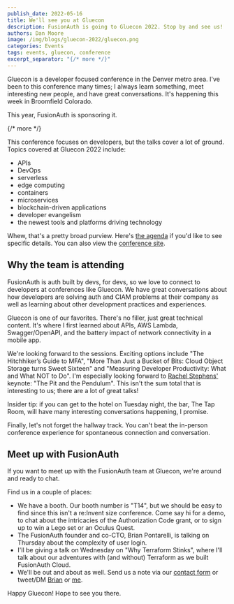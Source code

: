 ```yaml
---
publish_date: 2022-05-16 
title: We'll see you at Gluecon
description: FusionAuth is going to Gluecon 2022. Stop by and see us!
authors: Dan Moore
image: /img/blogs/gluecon-2022/gluecon.png
categories: Events
tags: events, gluecon, conference
excerpt_separator: "{/* more */}"
---
```


Gluecon is a developer focused conference in the Denver metro area. I've been to this conference many times; I always learn something, meet interesting new people, and have great conversations. It's happening this week in Broomfield Colorado.

This year, FusionAuth is sponsoring it.

{/* more */}

This conference focuses on developers, but the talks cover a lot of ground. Topics covered at Gluecon 2022 include:

* APIs
* DevOps
* serverless
* edge computing
* containers
* microservices
* blockchain-driven applications
* developer evangelism 
* the newest tools and platforms driving technology

Whew, that's a pretty broad purview. Here's [the agenda](https://docs.google.com/spreadsheets/d/1OvMFgLY6VmcSvNn1_CTDRcjatI8fee65jHUAThg9SYg/edit#gid=0) if you'd like to see specific details. You can also view the [conference site](https://www.gluecon.com/).

## Why the team is attending

FusionAuth is auth built by devs, for devs, so we love to connect to developers at conferences like Gluecon. We have great conversations about how developers are solving auth and CIAM problems at their company as well as learning about other development practices and experiences.

Gluecon is one of our favorites. There's no filler, just great technical content. It's where I first learned about APIs, AWS Lambda, Swagger/OpenAPI, and the battery impact of network connectivity in a mobile app.

We're looking forward to the sessions. Exciting options include "The Hitchhiker’s Guide to MFA", "More Than Just a Bucket of Bits: Cloud Object Storage turns Sweet Sixteen" and "Measuring Developer Productivity: What and What NOT to Do". I'm especially looking forward to [Rachel Stephens'](https://twitter.com/rstephensme) keynote: "The Pit and the Pendulum". This isn't the sum total that is interesting to us; there are a lot of great talks!

Insider tip: if you can get to the hotel on Tuesday night, the bar, The Tap Room, will have many interesting conversations happening, I promise.

Finally, let's not forget the hallway track. You can't beat the in-person conference experience for spontaneous connection and conversation.

## Meet up with FusionAuth

If you want to meet up with the FusionAuth team at Gluecon, we're around and ready to chat.

Find us in a couple of places:

* We have a booth. Our booth number is "T14", but we should be easy to find since this isn't a re:Invent size conference. Come say hi for a demo, to chat about the intricacies of the Authorization Code grant, or to sign up to win a Lego set or an Oculus Quest.
* The FusionAuth founder and co-CTO, Brian Pontarelli, is talking on Thursday about the complexity of user login.
* I'll be giving a talk on Wednesday on "Why Terraform Stinks", where I'll talk about our adventures with (and without) Terraform as we built FusionAuth Cloud.
* We'll be out and about as well. Send us a note via our [contact form](/contact) or tweet/DM [Brian](https://twitter.com/bpontarelli) or [me](https://twitter.com/mooreds).

Happy Gluecon! Hope to see you there.

